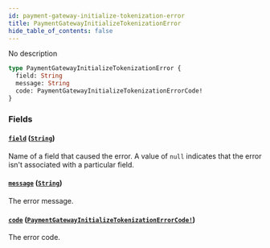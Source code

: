 ```yaml
---
id: payment-gateway-initialize-tokenization-error
title: PaymentGatewayInitializeTokenizationError
hide_table_of_contents: false
---
```


No description

```graphql
type PaymentGatewayInitializeTokenizationError {
  field: String
  message: String
  code: PaymentGatewayInitializeTokenizationErrorCode!
}
```

### Fields

#### [`field`](#) ([`String`](../../../developer/api-reference/scalars/string))

Name of a field that caused the error. A value of `null` indicates that the error isn't associated with a particular field.

#### [`message`](#) ([`String`](../../../developer/api-reference/scalars/string))

The error message.

#### [`code`](#) ([`PaymentGatewayInitializeTokenizationErrorCode!`](../../../developer/api-reference/enums/payment-gateway-initialize-tokenization-error-code))

The error code.
